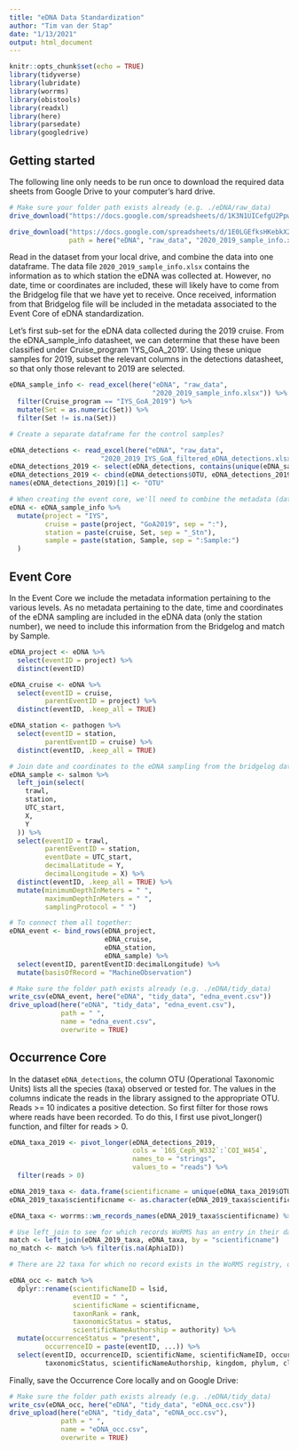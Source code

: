 ```yaml
---
title: "eDNA Data Standardization"
author: "Tim van der Stap"
date: "1/13/2021"
output: html_document
---
```


```r
knitr::opts_chunk$set(echo = TRUE)
library(tidyverse)
library(lubridate)
library(worrms)
library(obistools)
library(readxl)
library(here)
library(parsedate)
library(googledrive)
```

## Getting started

The following line only needs to be run once to download the required data sheets from Google Drive to your computer's hard drive.

```r
# Make sure your folder path exists already (e.g. ./eDNA/raw_data)
drive_download("https://docs.google.com/spreadsheets/d/1K3N1UICefgU2PpwifsIUiLsWrj5Tasrk9hHd9pCT-94/edit#gid=172817106",                path = here("eDNA", "raw_data", "2020_2019_IYS_GoA_filtered_eDNA_detections.xlsx"), overwrite = TRUE)

drive_download("https://docs.google.com/spreadsheets/d/1E0LGEfksHKebkX2ZcXCXMj-Elm6m-NtGY0SeIOuw-a0/edit#gid=1345125331",
               path = here("eDNA", "raw_data", "2020_2019_sample_info.xlsx"), overwrite = TRUE)
```

Read in the dataset from your local drive, and combine the data into one dataframe. The data file `2020_2019_sample_info.xlsx` contains the information as to which station the eDNA was collected at. However, no date, time or coordinates are included, these will likely have to come from the Bridgelog file that we have yet to receive. Once received, information from that Bridgelog file will be included in the metadata associated to the Event Core of eDNA standardization. 

Let's first sub-set for the eDNA data collected during the 2019 cruise. From the eDNA_sample_info datasheet, we can determine that these have been classified under Cruise_program 'IYS_GoA_2019'. Using these unique samples for 2019, subset the relevant columns in the detections datasheet, so that only those relevant to 2019 are selected. 

``` r
eDNA_sample_info <- read_excel(here("eDNA", "raw_data",
                                    "2020_2019_sample_info.xlsx")) %>% 
  filter(Cruise_program == "IYS_GoA_2019") %>%
  mutate(Set = as.numeric(Set)) %>%
  filter(Set != is.na(Set))

# Create a separate dataframe for the control samples?

eDNA_detections <- read_excel(here("eDNA", "raw_data", 
                       "2020_2019_IYS_GoA_filtered_eDNA_detections.xlsx"))
eDNA_detections_2019 <- select(eDNA_detections, contains(unique(eDNA_sample_info$Sample)))
eDNA_detections_2019 <- cbind(eDNA_detections$OTU, eDNA_detections_2019)
names(eDNA_detections_2019)[1] <- "OTU"

# When creating the event core, we'll need to combine the metadata (date, time, spatial coordinates) to the sampling event using left_join().  
eDNA <- eDNA_sample_info %>%
  mutate(project = "IYS",
         cruise = paste(project, "GoA2019", sep = ":"),
         station = paste(cruise, Set, sep = "_Stn"),
         sample = paste(station, Sample, sep = ":Sample:")
  )
```

## Event Core

In the Event Core we include the metadata information pertaining to the various levels. As no metadata pertaining to the date, time and coordinates of the eDNA sampling are included in the eDNA data (only the station number), we need to include this information from the Bridgelog and match by Sample. 

``` r
eDNA_project <- eDNA %>%
  select(eventID = project) %>%
  distinct(eventID)

eDNA_cruise <- eDNA %>% 
  select(eventID = cruise,
         parentEventID = project) %>%
  distinct(eventID, .keep_all = TRUE)

eDNA_station <- pathogen %>%
  select(eventID = station,
         parentEventID = cruise) %>% 
  distinct(eventID, .keep_all = TRUE) 

# Join date and coordinates to the eDNA sampling from the bridgelog data sheet. Minimum and maximum depth of the trawl be included here as well if the information becomes available. 
eDNA_sample <- salmon %>%
  left_join(select(
    trawl,
    station,
    UTC_start,
    X,
    Y
  )) %>%
  select(eventID = trawl,
         parentEventID = station,
         eventDate = UTC_start,
         decimalLatitude = Y,
         decimalLongitude = X) %>%
  distinct(eventID, .keep_all = TRUE) %>%
  mutate(minimumDepthInMeters = " ",
         maximumDepthInMeters = " ",
         samplingProtocol = " ")

# To connect them all together: 
eDNA_event <- bind_rows(eDNA_project,
                        eDNA_cruise,
                        eDNA_station,
                        eDNA_sample) %>%
  select(eventID, parentEventID:decimalLongitude) %>%
  mutate(basisOfRecord = "MachineObservation")

# Make sure the folder path exists already (e.g. ./eDNA/tidy_data)
write_csv(eDNA_event, here("eDNA", "tidy_data", "edna_event.csv"))
drive_upload(here("eDNA", "tidy_data", "edna_event.csv"),
             path = " ",
             name = "edna_event.csv",
             overwrite = TRUE)
```

## Occurrence Core

In the dataset `eDNA_detections`, the column OTU (Operational Taxonomic Units) lists all the species (taxa) observed or tested for. The values in the columns indicate the reads in the library assigned to the appropriate OTU. Reads >= 10 indicates a positive detection. So first filter for those rows where reads have been recorded. To do this, I first use pivot_longer() function, and filter for reads > 0.

``` r
eDNA_taxa_2019 <- pivot_longer(eDNA_detections_2019,
                               cols = `16S_Ceph_W332`:`COI_W454`,
                               names_to = "strings",
                               values_to = "reads") %>%
  filter(reads > 0)

eDNA_2019_taxa <- data.frame(scientificname = unique(eDNA_taxa_2019$OTU))
eDNA_2019_taxa$scientificname <- as.character(eDNA_2019_taxa$scientificname)

eDNA_taxa <- worrms::wm_records_names(eDNA_2019_taxa$scientificname) %>% dplyr::bind_rows()

# Use left_join to see for which records WoRMS has an entry in their database:
match <- left_join(eDNA_2019_taxa, eDNA_taxa, by = "scientificname")
no_match <- match %>% filter(is.na(AphiaID))

# There are 22 taxa for which no record exists in the WoRMS registry, or whose observation will have to be confirmed with the data provider. Once this is done the information will either have to be entered manually or if new records created in WoRMS, the code can be run again. 

eDNA_occ <- match %>%
  dplyr::rename(scientificNameID = lsid,
                eventID = " ",
                scientificName = scientificname,
                taxonRank = rank,
                taxonomicStatus = status,
                scientificNameAuthorship = authority) %>%
  mutate(occurrenceStatus = "present",
         occurrenceID = paste(eventID, ...)) %>%
  select(eventID, occurrenceID, scientificName, scientificNameID, occurrenceStatus, parentNameUsageID,
         taxonomicStatus, scientificNameAuthorship, kingdom, phylum, class, order, family, genus, taxonRank)              
```

Finally, save the Occurrence Core locally and on Google Drive: 

``` r
# Make sure the folder path exists already (e.g. ./eDNA/tidy_data)
write_csv(eDNA_occ, here("eDNA", "tidy_data", "eDNA_occ.csv"))
drive_upload(here("eDNA", "tidy_data", "eDNA_occ.csv"),
             path = " ",
             name = "eDNA_occ.csv",
             overwrite = TRUE)
```
